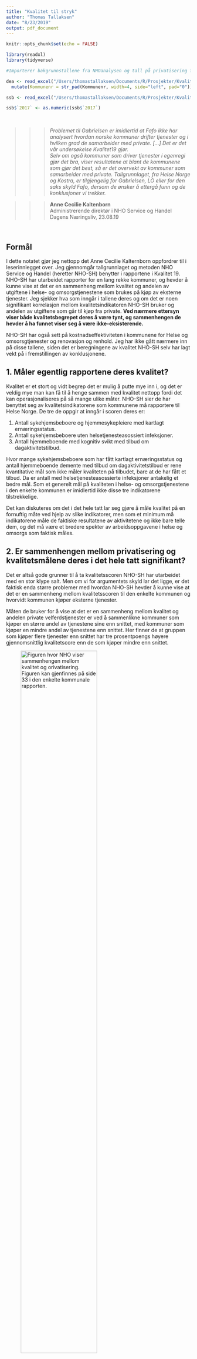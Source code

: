 ```yaml
---
title: "Kvalitet til stryk"
author: "Thomas Tallaksen"
date: "8/23/2019"
output: pdf_document
---
```


```r
knitr::opts_chunk$set(echo = FALSE)

library(readxl)
library(tidyverse)

#Importerer bakgrunnstallene fra NHOanalysen og tall på privatisering fra SSB 12367

dea <- read_excel("/Users/thomastallaksen/Documents/R/Prosjekter/Kvalitet19/190702_dea-analyse-resultat-og-input.xlsx")%>%
  mutate(Kommunenr = str_pad(Kommunenr, width=4, side="left", pad="0"))

ssb <- read_excel("/Users/thomastallaksen/Documents/R/Prosjekter/Kvalitet19/KOSbelop0000.xlsx")

ssb$`2017` <- as.numeric(ssb$`2017`)


```

\  

>>> *Problemet til Gabrielsen er imidlertid at Fafo ikke har analysert hvordan norske kommuner drifter tjenester og i hvilken grad de samarbeider med private. [...] Det er det vår undersøkelse Kvalitet19 gjør.*  
*Selv om også kommuner som driver tjenester i egenregi gjør det bra, viser resultatene at blant de kommunene som gjør det best, så er det overvekt av kommuner som samarbeider med private. Tallgrunnlaget, fra Helse Norge og Kostra, er tilgjengelig for Gabrielsen, LO eller for den saks skyld Fafo, dersom de ønsker å ettergå funn og de konklusjoner vi trekker.*

>>> **Anne Cecilie Kaltenborn**  
Administrerende direktør i NHO Service og Handel  
Dagens Næringsliv, 23.08.19

\  

## Formål

I dette notatet gjør jeg nettopp det Anne Cecilie Kalternborn oppfordrer til i leserinnlegget over. Jeg gjennomgår tallgrunnlaget og metoden NHO Service og Handel (heretter NHO-SH) benytter i rapportene i Kvalitet 19. NHO-SH har utarbeidet rapporter for en lang rekke kommuner, og hevder å kunne vise at det er en sammenheng mellom kvalitet og andelen av utgiftene i helse- og omsorgstjenestene som brukes på kjøp av eksterne tjenester. Jeg sjekker hva som inngår i tallene deres og om det er noen signifikant korrelasjon mellom kvalitetsindikatoren NHO-SH bruker og andelen av utgiftene som går til kjøp fra private. **Ved nærmere ettersyn viser både kvalitetsbegrepet deres å være tynt, og sammenhengen de hevder å ha funnet viser seg å være ikke-eksisterende.**

NHO-SH har også sett på kostnadseffektiviteten i kommunene for Helse og omsorsgtjenester og renovasjon og renhold. Jeg har ikke gått nærmere inn på disse tallene, siden det er beregningene av kvalitet NHO-SH selv har lagt vekt på i fremstillingen av konklusjonene. 

## 1. Måler egentlig rapportene deres kvalitet?

Kvalitet er et stort og vidt begrep det er mulig å putte mye inn i, og det er veldig mye man kan få til å henge sammen med kvalitet nettopp fordi det kan operasjonaliseres på så mange ulike måter. NHO-SH sier de har benyttet seg av kvalitetsindikatorene som kommunene må rapportere til Helse Norge. De tre de oppgir at inngår i scoren deres er:

1. Antall sykehjemsbeboere og hjemmesykepleiere med kartlagt ernæringsstatus.
2. Antall sykehjemsbeboere uten helsetjenesteasossiert infeksjoner.
3. Antall hjemmeboende med kognitiv svikt med tilbud om dagaktivitetstilbud.

Hvor mange sykehjemsbeboere som har fått kartlagt ernæringsstatus og antall hjemmeboende demente med tilbud om dagaktivitetstilbud er rene kvantitative mål som ikke måler kvaliteten på tilbudet, bare at de har fått et tilbud. Da er antall med helsetjenesteasossierte infeksjoner antakelig et bedre mål. Som et generelt mål på kvaliteten i helse- og omsorgstjenestene i den enkelte kommunen er imidlertid ikke disse tre indikatorene tilstrekkelige. 

Det kan diskuteres om det i det hele tatt lar seg gjøre å måle kvalitet på en fornuftig måte ved hjelp av slike indikatorer, men som et minimum må indikatorene måle de faktiske resultatene av aktivitetene og ikke bare telle dem, og det må være et bredere spekter av arbeidsoppgavene i helse og omsorgs som faktisk måles.


## 2. Er sammenhengen mellom privatisering og kvalitetsmålene deres i det hele tatt signifikant?

Det er altså gode grunner til å ta kvalitetsscoren NHO-SH har utarbeidet med en stor klype salt. Men om vi for argumentets skyld lar det ligge, er det faktisk enda større problemer med hvordan NHO-SH hevder å kunne vise at det er en sammenheng mellom kvalitetsscoren til den enkelte kommunen og hvorvidt kommunen kjøper eksterne tjenester.

Måten de bruker for å vise at det er en sammenheng mellom kvalitet og andelen private velferdstjenester er ved å sammenlikne kommuner som kjøper en større andel av tjenestene sine enn snittet, med kommuner som kjøper en mindre andel av tjenestene enn snittet. Her finner de at gruppen som kjøper flere tjenester enn snittet har tre prosentpoengs høyere gjennomsnittlig kvalitetscore enn de som kjøper mindre enn snittet.

![Figuren hvor NHO viser sammenhengen mellom kvalitet og orivatisering. Figuren kan gjenfinnes på side 33 i den enkelte kommunale rapporten.](Sammenheng.png){ width=70% }

Dette er en veldig grov inndeling for å skulle vise en slik sammenheng, og NHO-SH oppgir ingen steder hvorvidt denne forskjellen på 3 prosentpoeng mellom de to gruppene faktisk er signifikant. Det skal vi derfor teste. 


### Signifikanstest

For å kunne ettergå påstandene til NHO-SH må vi først ha de samme dataene. Kaltenborn sier i innlegget i DN at dataene er fritt tilgjengelig fra Helse Norge og SSB. Bakgrunnstallene for kvalitetsberegningene har NHO-SH publisert på rapportens nettside, men tallene for andel eksterne kjøp i kommunene var det mer krevende å finne. Under grafen som er gjengitt over står det at kilden til dataene er SSBs tabell 12367, men denne tabellen inneholder en lang rekke ulike regnskapskategorier. Kvalitet19-rapportene inneholder andel kjøp fra eksterne i den enkelte kommunen fordelt på hjemmebasert omsorg og institusjoner. Ved hjelp av disse tallene prøvde jeg meg fram med kategoriene i SSBs tabell 12367 og fant at ved å dele kommunens tall fra posten "A370 - Kjøp fra andre (private)" på totalen i "AGD4 - Korrigerte brutto driftsutgifter på funksjon/tjenesteområde", så fikk jeg tall som samsvarte med NHOs tall. Det skilte med 0,1 prosentpoeng noen steder, men det ser ut som det kan skyldes at NHO-tallene er feil rundet av av og til.

Etter å ha fått tak i tallene kan vi derfor prøve å plotte dem og se om vi finner noen korrelasjon mellom kvalitet og eksterne kjøp. Som vi ser av tabellen under er den sammenhengen slett ikke så robust som den NHO skal ha det til. Den er faktisk ikke-eksisterende. 

```r

# Denne ble brukt for å teste om tallene per funksjonsområde stemte med rapportene
per_funksjon <- ssb%>%
  filter(Art_nr %in% c("A370", "AGD4"))%>%
  group_by(Kommunenummer, Kommunenavn, Funksjon, Art)%>%
  summarise(Kostnad = sum(`2017`, na.rm = TRUE))%>%
  ungroup()%>%
  group_by(Kommunenummer, Kommunenavn, Funksjon)%>%
  mutate(Andel = round(Kostnad/sum(Kostnad)*100, digits = 1))

# Finner andel private kjøp ved å sammenlikne artikkelnummerene A370 og AGD4
samlet <- ssb%>%
  filter(Art_nr %in% c("A370", "AGD4"))%>%
  group_by(Kommunenummer, Kommunenavn, Art)%>%
  summarise(Kostnad = sum(`2017`, na.rm = TRUE))%>%
  ungroup()%>%
  group_by(Kommunenummer, Kommunenavn)%>%
  mutate(Andel = round(Kostnad/sum(Kostnad)*100, digits = 1))%>%
  filter(Art == "Kjøp fra andre (private)")%>%
  select(Kommunenummer, Kommunenavn, Andel)

# Joiner inn kvalitetstallene
sammenkoblet <- dea%>%
  select(Kommunenr, `Kommune fullt navn`, `Score, kvalitet`)%>%
  left_join(samlet, by = c("Kommunenr" = "Kommunenummer"))

# Plotter sammenhengen og lager regresjonslinje
ggplot(sammenkoblet, aes(y = `Score, kvalitet`, x = Andel))+
  geom_point()+
  xlim(0,40)+
  geom_smooth(method='lm')+
  xlab("Kvalitetsscore")+
  ggtitle("Kvalitet vs. kjøp fra eksterne")


```








Hadde vi faktisk sett en sammenheng ville vanligvis det neste spørsmålet være om det fantes noen bakenforliggende årsaker vi måtte kontrollert for. Her er imidlertid dette ikke nødvendig siden det ikke engang er noen korrelasjon til å begynne med. 
